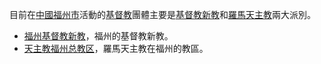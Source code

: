 目前在[[中國|中國]][[福州市|福州市]]活動的[[基督教|基督教]]團體主要是[[基督教新教|基督教新教]]和[[羅馬天主教|羅馬天主教]]兩大派別。

* [[福州基督教新教|福州基督教新教]]，福州的基督教新教。
* [[天主教福州总教区|天主教福州总教区]]，羅馬天主教在福州的教區。

{{disambig|Cat=五字消歧义}}